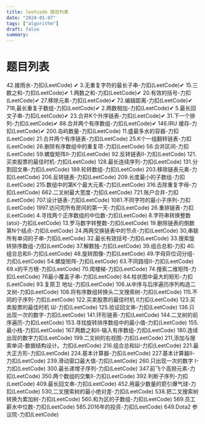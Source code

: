 ```yaml
---
title: leetcode 题目列表
date: "2024-01-07"
tags: ["algorithm"]
draft: false
summary:
---
```

# 题目列表

42.接雨水-力扣(LeetCode) ✔
3.无重复字符的最长子串-力扣(LeetCode)✔
15.三数之和-力扣(LeetCode)✔
1.两数之和-力扣(LeetCode)✔
20.有效的括号-力扣(LeetCode)✔
27.移除元素-力扣(LeetCode)✔
72.编辑距离-力扣(LeetCode)✔
718,最长重复子数组-力扣(LeetCode)✔
2.两数相加-力扣(LeetCode)✔
5.最长回文子串-力扣(LeetCode)✔
23.合并K个升序链表-力扣(LeetCode)✔
31.下一个排列-力扣(LeetCode)✔
88.合并两个有序数组-力扣(LeetCode)✔
146.IRU 缓存-力扣(LeetCode)✔
200.岛屿数量-力扣(LeetCode)
11.盛最多水的容器-力扣(LeetCode)
21.合并两个有序链表-力扣(LeetCode)
25.K个一组翻转链表-力扣(LeetCode)
26.删除有序数组中的重复项-力扣(LeetCode)
56.合并区间-力扣(LeetCode)
59.螺旋矩阵Ⅱ-力扣(LeetCode)
92.反转链表Ⅱ-力扣(LeetCode)
121.买卖股票的最佳时机-力扣(LeetCode)
128.最长连续序列-力扣(LeetCode)
131.分割回文串-力扣(LeetCode)
189.轮转数组-力扣(LeetCode)
203.移除链表元素-力扣(LeetCode)
206.反转链表-力扣(LeetCode)
209.长度最小的子数组-力扣(LeetCode)
215.数组中的第K个最大元素-力扣(LeetCode)
316.去除重复字母-力扣(LeetCode)
662.二叉树最大宽度-力扣(LeetCode)
721.账户合并-力扣(LeetCode)
707.设计链表-力扣(LeetCode)
1081.不同字符的最小子序列-力扣(LeetCode)
1997.访问完所有房间的第一天-力扣(LeetCode)
26.重排链表-力扣(LeetCode)
4.寻找两个正序数组的中位数-力扣(LeetCode)
8.字符串转换整数(atoi)-力扣(LeetCode)
13.罗马数字转整数-力扣(LeetCode)
19.删除链表的倒数第N个结点-力扣(LeetCode)
24.两两交换链表中的节点-力扣(LeetCode)
30,串联所有单词的子串-力扣(LeetCode)
32.最长有效括号-力扣(LeetCode)
33.搜索旋转排序数组-力扣(LeetCode)
37.解数独-力扣(LeetCode)
39.组合总和-力扣
40.组合总和Ⅱ-力扣(LeetCode)
48.旋转图像-力扣(LeetCode)
49.字母异位词分组-力扣(LeetCode)
54.螺旋矩阵-力扣(LeetCode)
63.不同路径Ⅱ-力扣(LeetCode)
69.x的平方根-力扣(LeetCode)
70.爬楼梯-力扣(LeetCode)
74.搜索二维矩阵-力扣(LeetCode)
76最小覆盖子串-力扣(LeetCode)
84.柱状图中最大的矩形-力扣(LeetCode)
93.复原卫 地址-力扣(LeetCode)
106.从中序与后序遍历序列构造二叉树-力扣(LeetCode)
108.将有序数组转换头二叉搜索树-力扣(LeetCode)
115.不同的子序列-力扣(LeetCode)
122.买卖股票的最佳时机 Ⅱ力扣(LeetCode)
123.买卖股票的最佳时机 Ш-力扣(LeetCode)
125.验证回文串-力扣(LeetCode)
136.只出现一次的数字-力扣(LeetCode)
141.环形链表-力扣(LeetCode)
144.二叉树的前序遍历-力扣(LeetCode)
153.寻找旋转排序数组中的最小值-力扣(LeetCode)
155.最小栈-力扣(LeetCode)
167.两数之和Ⅱ-输入有序数组-力扣(LeetCode)
180.连续出现的数字力扣(LeetCode)
199.二叉树的右视图-力扣(LeetCode)
211,添加与搜索单词-数据结构设计。力扣(LeetCode)
216.组合总和Ш-力扣(LeetCode)
221.最大正方形-力扣(LeetCode)
224.基本计算器-力扣(LeetCode)
227.基本计算器Ⅱ-力扣(LeetCode)
239.滑动窗口最大值-力扣(LeetCode)
260.只出现一次的数字 I-力扣(LeetCode)
300.最长递增子序列-力扣(LeetCode)
347.前飞个高频元素-力扣(LeetCode)
350.两个数组的交集Ⅱ-力扣(LeetCode)
392.判断子序列-力扣(LeetCode)
409.最长回文串-力扣(LeetCode)
452.用最少数量的箭引爆气球-力扣(LeetCode)
530,二叉搜索树的最小绝对差-力扣(LeetCode)
538.把二叉搜索树转换为累加树-力扣(LeetCode)
560.和为区的子数组-力扣(LeetCode)
569.员工薪水中位数-力扣(LeetCode)
585.2016年的投资-力扣(LeetCode)
649.Dota2 参议院-力扣(LeetCode)


